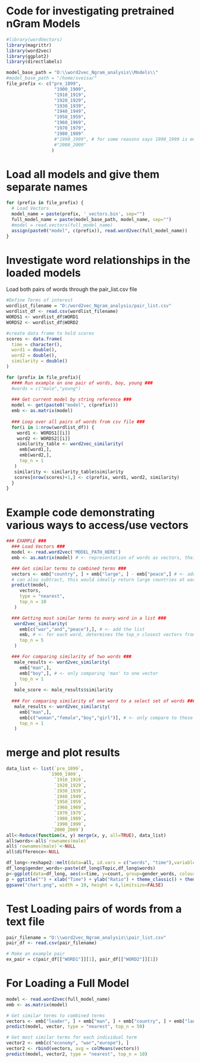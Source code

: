 # Code for investigating pretrained nGram Models
```r
#library(wordVectors)
library(magrittr)
library(word2vec)
library(ggplot2)
library(directlabels)

model_base_path = "D:\\word2vec_Ngram_analysis\\Models\\"
#model_base_path = "/home/sveisa/"
file_prefix <- c("pre_1899",
                  "1900_1909",
                  "1910_1919",
                  "1920_1929",
                  "1930_1939",
                  "1940_1949",
                  "1950_1959",
                  "1960_1969",
                  "1970_1979",
                  "1980_1989"
                  #"1990_1999", # for some reasons says 1990_1999 is empty
                  #"2000_2009"
                 )
```

# Load all models and give them separate names
```r
for (prefix in file_prefix) {
  # Load Vectors
  model_name = paste(prefix, '_vectors.bin', sep="")
  full_model_name = paste(model_base_path, model_name, sep="")
  #model = read.vectors(full_model_name)
  assign(paste0("model", c(prefix)), read.word2vec(full_model_name))
}
```

# Investigate word relationships in the loaded models
Load both pairs of words through the pair_list.csv file
```r
#Define Terms of interest
wordlist_filename = "D:/word2vec_Ngram_analysis/pair_list.csv"
wordlist_df <- read.csv(wordlist_filename)
WORDS1 <- wordlist_df$WORD1
WORDS2 <- wordlist_df$WORD2

#create data frame to hold scores
scores <- data.frame(
  time = character(),
  word1 = double(),
  word2 = double(),
  similarity = double()
)

for (prefix in file_prefix){
  #### Run example on one pair of words, boy, young ###
  #words = c("male","young")
  
  ### Get current model by string reference ###
  model <- get(paste0("model", c(prefix)))
  emb <- as.matrix(model)
  
  ### Loop over all pairs of words from csv file ###
  for(i in 1:nrow(wordlist_df)) {
    word1 <- WORDS1[[i]]
    word2 <- WORDS2[[i]]
    similarity_table <- word2vec_similarity(
     emb[word1,],
     emb[word2,],
     top_n = 1
   )
   similarity <- similarity_table$similarity
   scores[nrow(scores)+1,] <- c(prefix, word1, word2, similarity)
  }
}
```

# Example code demonstrating various ways to access/use vectors

```r
### EXAMPLE ###
  ### Load Vectors ###
  model <- read.word2vec('MODEL_PATH_HERE')
  emb <- as.matrix(model) # <- representation of words as vectors, their "embeddings"

  ### Get similar terms to combined terms ###
  vectors <- emb["country", ] + emb["large", ] - emb["peace",] # <- adds all the vectors together, 
  # can also subtract, this would ideally return large countries at war (because subtracting 'peace')
  predict(model,
     vectors,
     type = "nearest",
     top_n = 10
   )

  ### Getting most similar terms to every word in a list ###
   word2vec_similarity(
     emb[c("war","and","peace"),], # <- add the list 
     emb, # <- for each word, determines the top_n closest vectors from ALL of emb
     top_n = 5
   )

  ### For comparing similarity of two words ###
   male_results <- word2vec_similarity(
     emb["man",],
     emb["boy",], # <- only comparing 'man' to one vector
     top_n = 1
   )
   male_score <- male_results$similarity
   
  ### For comparing similarity of one word to a select set of words ###
   male_results <- word2vec_similarity(
     emb["man",],
     emb[c("woman","female","boy","girl")], # <- only compare to these vectors
     top_n = 1
   )

```

# merge and plot results

```r
data_list <- list(`pre_1899`,
                `1900_1909`,
                  `1910_1919`,
                  `1920_1929`,
                  `1930_1939`,
                  `1940_1949`,
                  `1950_1959`,
                  `1960_1969`,
                  `1970_1979`,
                  `1980_1989`,
                  `1990_1999`,
                 `2000_2009`)
all<-Reduce(function(x, y) merge(x, y, all=TRUE), data_list)
all$words<-all$`rownames(male)`
all$`rownames(male)`<-NULL
all$difference<-NULL

df_long<-reshape2::melt(data=all, id.vars = c("words", "time"),variable.name = "Topic",value.name = "count")
df_long$gender_words<-paste(df_long$Topic,df_long$words)
p<-ggplot(data=df_long, aes(x=time, y=count, group=gender_words, colour=gender_words)) +  geom_line(aes(linetype=gender_words), size=0.5) + geom_point(aes(shape=gender_words)) + geom_dl(aes(label=gender_words,color=gender_words), method = list("last.points", hjust=0.9))
p + ggtitle("") + xlab("Time") + ylab("Ratio") + theme_classic() + theme(legend.position="none")
ggsave("chart.png", width = 10, height = 6,limitsize=FALSE)

```
# Test Loading pairs of words from a text file

```r
pair_filename = "D:\\word2vec_Ngram_analysis\\pair_list.csv"
pair_df <- read.csv(pair_filename)

# Make an example pair 
ex_pair = c(pair_df[["WORD1"]][1], pair_df[["WORD2"]][1])
```
# For  Loading a Full Model

```r
model <- read.word2vec(full_model_name)
emb <- as.matrix(model)

# Get similar terms to combined terms
vectors <- emb["leader", ] + emb["man", ] + emb["country", ] + emb["land",] - emb["woman",]
predict(model, vector, type = "nearest", top_n = 50)

# Get most similar terms for each individual term
vector2 <- emb[c("economy", "war","europe"), ]
vector2 <- rbind(vectors, avg = colMeans(vectors))
predict(model, vector2, type = "nearest", top_n = 10)
```


  
